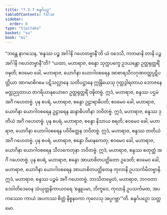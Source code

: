 ```yaml
---
title: "7.3.7 စန္ဒင်္ဂပဉှ"
tableOfContents: false
sidebar:
  order: 8
type: "tipitaka"
basket: "su"
book: "mi"
---
```



<DynamicBreadcrumb />

<Division number="251" book="mi">

<Paragraph number="1804" book="mi">
“ဘန္တေ နာဂသေန, ‘စန္ဒဿ ပဉ္စ အင်္ဂါနိ ဂဟေတဗ္ဗာနီ’တိ ယံ ဝဒေသိ, ကတမာနိ တာနိ ပဉ္စ အင်္ဂါနိ ဂဟေတဗ္ဗာနီ”တိ? “ယထာ, မဟာရာဇ, စန္ဒော သုက္ကပက္ခေ ဥဒယန္တော ဥတ္တရုတ္တရိံ ဝဍ္ဎတိ; ဧဝမေဝ ခေါ, မဟာရာဇ, ယောဂိနာ ယောဂါဝစရေန အာစာရသီလဂုဏဝတ္တပ္ပဋိပတ္တိယာ အာဂမာဓိဂမေ ပဋိသလ္လာနေ သတိပဋ္ဌာနေ ဣန္ဒြိယေသု ဂုတ္တဒွါရတာယ ဘောဇနေ မတ္တညုတာယ ဇာဂရိယာနုယောဂေ ဥတ္တရုတ္တရိံ ဝဍ္ဎိတဗ္ဗံ. ဣဒံ, မဟာရာဇ, စန္ဒဿ ပဌမံ အင်္ဂံ ဂဟေတဗ္ဗံ.
</Paragraph>

<Paragraph number="1805" book="mi">
ပုန စပရံ, မဟာရာဇ, စန္ဒော ဥဠာရာဓိပတိ; ဧဝမေဝ ခေါ, မဟာရာဇ, ယောဂိနာ ယောဂါဝစရေန ဥဠာရေန ဆန္ဒာဓိပတိနာ ဘဝိတဗ္ဗံ. ဣဒံ, မဟာရာဇ, စန္ဒဿ ဒုတိယံ အင်္ဂံ ဂဟေတဗ္ဗံ.
</Paragraph>

<Paragraph number="1806" book="mi">
ပုန စပရံ, မဟာရာဇ, စန္ဒော နိသာယ စရတိ; ဧဝမေဝ ခေါ, မဟာရာဇ, ယောဂိနာ ယောဂါဝစရေန ပဝိဝိတ္တေန ဘဝိတဗ္ဗံ. ဣဒံ, မဟာရာဇ, စန္ဒဿ တတိယံ အင်္ဂံ ဂဟေတဗ္ဗံ.
</Paragraph>

<Paragraph number="1807" book="mi">
ပုန စပရံ, မဟာရာဇ, စန္ဒော ဝိမာနကေတု; ဧဝမေဝ ခေါ, မဟာရာဇ, ယောဂိနာ ယောဂါဝစရေန သီလကေတုနာ ဘဝိတဗ္ဗံ. ဣဒံ, မဟာရာဇ, စန္ဒဿ စတုတ္ထံ အင်္ဂံ ဂဟေတဗ္ဗံ.
</Paragraph>

<Paragraph number="1808" book="mi">
ပုန စပရံ, မဟာရာဇ, စန္ဒော အာယာစိတပတ္ထိတော ဥဒေတိ; ဧဝမေဝ ခေါ, မဟာရာဇ, ယောဂိနာ ယောဂါဝစရေန အာယာစိတပတ္ထိတေန ကုလာနိ ဥပသင်္ကမိတဗ္ဗာနိ. ဣဒံ, မဟာရာဇ, စန္ဒဿ ပဉ္စမံ အင်္ဂံ ဂဟေတဗ္ဗံ. ဘာသိတမ္ပေတံ, မဟာရာဇ, ဘဂဝတာ ဒေဝါတိဒေဝေန သံယုတ္တနိကာယဝရေ ‘စန္ဒူပမာ, ဘိက္ခဝေ, ကုလာနိ ဥပသင်္ကမထ, အပကဿေဝ ကာယံ အပကဿ စိတ္တံ နိစ္စနဝကာ ကုလေသု အပ္ပဂဗ္ဘာ’”တိ.

</Paragraph>
</Division>

<Paragraph number="1809" type="center" book="mi">
စန္ဒင်္ဂပဉှော သတ္တမော.
</Paragraph>